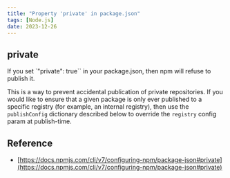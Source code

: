 ```yaml
---
title: "Property 'private' in package.json"
tags: [Node.js]
date: 2023-12-26
---
```


## private

If you set `"private": true`` in your package.json, then npm will refuse to
publish it.

This is a way to prevent accidental publication of private repositories. If
you would like to ensure that a given package is only ever published to a
specific registry (for example, an internal registry), then use the
`publishConfig` dictionary described below to override the `registry` config param
at publish-time.

## Reference

- [https://docs.npmjs.com/cli/v7/configuring-npm/package-json#private](https://docs.npmjs.com/cli/v7/configuring-npm/package-json#private)

